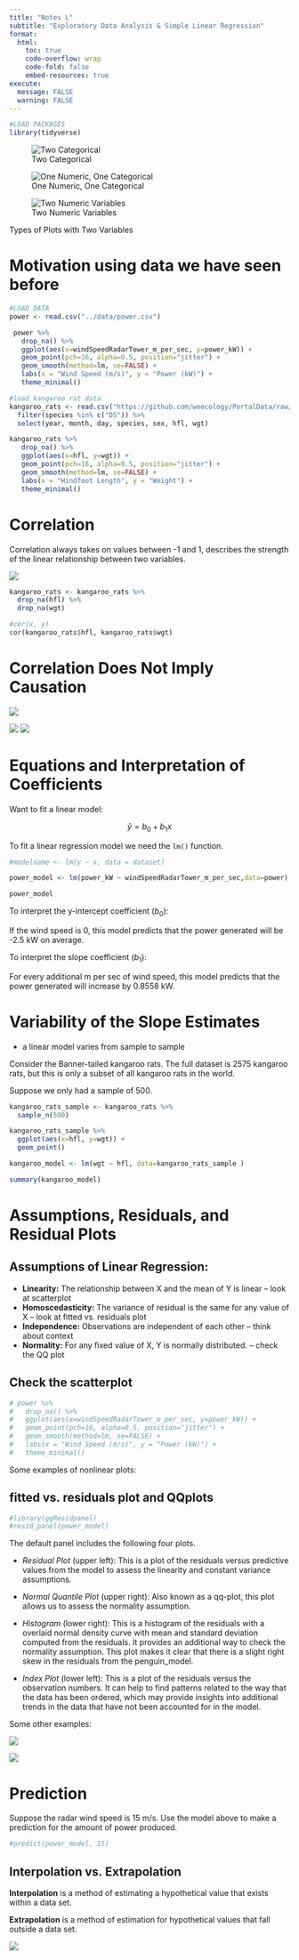 ```yaml
---
title: "Notes L"
subtitle: "Exploratory Data Analysis & Simple Linear Regression"
format:
  html:
    toc: true
    code-overflow: wrap
    code-fold: false
    embed-resources: true
execute: 
  message: FALSE
  warning: FALSE
---
```





```r
#LOAD PACKAGES
library(tidyverse)
```

::: {#fig-plots layout-ncol=3}

![Two Categorical](https://forum.posit.co/uploads/default/original/3X/3/e/3e5e010f63ffeb5e555d1e202e4b637525d43b48.jpeg)

![One Numeric, One Categorical](https://allisonhorst.github.io/palmerpenguins/articles/examples_files/figure-html/unnamed-chunk-6-1.png){#fig-one-num-one-cat}

![Two Numeric Variables](https://allisonhorst.github.io/palmerpenguins/articles/examples_files/figure-html/mass-flipper-1.png){#fig-two-num}



Types of Plots with Two Variables
:::


# Motivation using data we have seen before

```r
#LOAD DATA
power <- read.csv("../data/power.csv")
```

```r
 power %>% 
   drop_na() %>% 
   ggplot(aes(x=windSpeedRadarTower_m_per_sec, y=power_kW)) + 
   geom_point(pch=16, alpha=0.5, position="jitter") + 
   geom_smooth(method=lm, se=FALSE) +
   labs(x = "Wind Speed (m/s)", y = "Power (kW)") + 
   theme_minimal()
```

```r
#load kangaroo rat data
kangaroo_rats <- read.csv("https://github.com/weecology/PortalData/raw/main/Rodents/Portal_rodent.csv") %>% 
  filter(species %in% c("DS")) %>% 
  select(year, month, day, species, sex, hfl, wgt)
```

```r
kangaroo_rats %>% 
   drop_na() %>% 
   ggplot(aes(x=hfl, y=wgt)) + 
   geom_point(pch=16, alpha=0.5, position="jitter") + 
   geom_smooth(method=lm, se=FALSE) +
   labs(x = "Hindfoot Length", y = "Weight") + 
   theme_minimal()
```


# Correlation

Correlation always takes on values between -1 and 1, describes the strength of the linear relationship between two variables. 

![](https://www.mathsisfun.com/data/images/correlation-examples.svg)

```r
kangaroo_rats <- kangaroo_rats %>% 
  drop_na(hfl) %>% 
  drop_na(wgt)

#cor(x, y)
cor(kangaroo_rats$hfl, kangaroo_rats$wgt)
```



# Correlation Does Not Imply Causation

![](https://www.simplypsychology.org/wp-content/uploads/causation-correlation.jpg)

![](https://streamlined.co.nz/wp-content/uploads/2016/11/Blog-item_correlation-and-cause_buzzfeed-image.png)
![](https://lh4.googleusercontent.com/aah2iNgrOSrrgbf_ff2LDYrFdbiYju7P6gvuTLneQ6Rf0ShcwChgUF-Qd8z3ycZVYT1MUMe90Uk2yeLMYdvmbCYoKd321XYyF3C4Det0ouBZvvA-_Lqhp43Nx1B0iVaEZim8DoOH)


# Equations and Interpretation of Coefficients

Want to fit a linear model: 

$$
\hat{y} = b_0 + b_1x
$$

To fit a linear regression model we need the `lm()` function. 

```r
#modelname <- lm(y ~ x, data = dataset)

power_model <- lm(power_kW ~ windSpeedRadarTower_m_per_sec,data=power)

power_model
```

To interpret the y-intercept coefficient ($b_0$): 

If the wind speed is 0, this model predicts that the power generated will be -2.5 kW on average. 

To interpret the slope coefficient ($b_1$): 

For every additional m per sec of wind speed, this model predicts that the power generated will increase by 0.8558 kW. 


# Variability of the Slope Estimates

- a linear model varies from sample to sample

Consider the Banner-tailed kangaroo rats. The full dataset is 2575 kangaroo rats, but this is only a subset of all kangaroo rats in the world.

Suppose we only had a sample of 500. 

```r
kangaroo_rats_sample <- kangaroo_rats %>% 
  sample_n(500)

kangaroo_rats_sample %>% 
  ggplot(aes(x=hfl, y=wgt)) + 
  geom_point()

kangaroo_model <- lm(wgt ~ hfl, data=kangaroo_rats_sample )

summary(kangaroo_model)
```




# Assumptions, Residuals, and  Residual Plots 

## Assumptions of Linear Regression: 

- **Linearity:** The relationship between X and the mean of Y is linear -- look at scatterplot
- **Homoscedasticity:** The variance of residual is the same for any value of X -- look at fitted vs. residuals plot
- **Independence:** Observations are independent of each other -- think about context
- **Normality:** For any fixed value of X, Y is normally distributed. -- check the QQ plot


## Check the scatterplot

```r
# power %>% 
#   drop_na() %>% 
#   ggplot(aes(x=windSpeedRadarTower_m_per_sec, y=power_kW)) + 
#   geom_point(pch=16, alpha=0.5, position="jitter") + 
#   geom_smooth(method=lm, se=FALSE) +
#   labs(x = "Wind Speed (m/s)", y = "Power (kW)") + 
#   theme_minimal()
```

Some examples of nonlinear plots: 



## fitted vs. residuals plot and QQplots

```r
#library(ggResidpanel)
#resid_panel(power_model)
```

The default panel includes the following four plots.

- *Residual Plot* (upper left): This is a plot of the residuals versus predictive values from the model to assess the linearity and constant variance assumptions. 

- *Normal Quantile Plot* (upper right): Also known as a qq-plot, this plot allows us to assess the normality assumption. 

- *Histogram* (lower right): This is a histogram of the residuals with a overlaid normal density curve with mean and standard deviation computed from the residuals. It provides an additional way to check the normality assumption. This plot makes it clear that there is a slight right skew in the residuals from the penguin_model.

- *Index Plot* (lower left): This is a plot of the residuals versus the observation numbers. It can help to find patterns related to the way that the data has been ordered, which may provide insights into additional trends in the data that have not been accounted for in the model.



Some other examples: 

![](https://i.stack.imgur.com/RU17l.png)

![](https://i.ytimg.com/vi/-KXy4i8awOg/maxresdefault.jpg)

# Prediction 

Suppose the radar wind speed is 15 m/s. Use the model above to make a prediction for the amount of power produced. 


```r
#predict(power_model, 15)
```


## Interpolation vs. Extrapolation

**Interpolation** is a method of estimating a hypothetical value that exists within a data set.

**Extrapolation** is a method of estimation for hypothetical values that fall outside a data set.

![](https://i.ytimg.com/vi/gbND5b0F8zc/maxresdefault.jpg)


